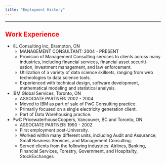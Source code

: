 ```yaml
---
title: "Employment History"
---
```


----

## <span style="color:red">Work Experience</span>

- KL Consulting Inc, Brampton, ON 
    - MANAGEMENT CONSULTANT: 2004 - PRESENT
    - Provision of Management Consulting services to clients across many industries, including financial services, financial asset securiti-sation, investment management, and law enforcement.
    - Utilization of a variety of data science skillsets, ranging from web technologies to data science tools.
    - Experienced with technical design, software development, mathematical modeling and statistical analysis.
    
- IBM Global Services, Toronto, ON
    - ASSOCIATE PARTNER: 2002 - 2004
    - Moved to IBM as part of sale of PwC Consulting practice.
    - Primarily focused on a single electricity generation client.
    - Part of Data Warehousing practice.
    
- PwC PricewaterhouseCoopers, Vancouver, BC and Toronto, ON
    - ASSOCIATE PARTNER: 1990 - 2002
    - First employment post-University.
    - Worked within many different units, including Audit and Assurance, Small Business Services, and Management Consulting.
    - Served clients from the following industries: Airlines, Banking, Financial Services, Forestry, Government, and Hospitality, StockExchanges
 
